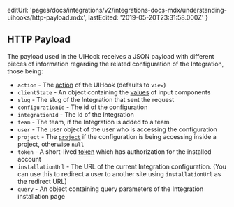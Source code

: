   editUrl:
    'pages/docs/integrations/v2/integrations-docs-mdx/understanding-uihooks/http-payload.mdx',
  lastEdited: '2019-05-20T23:31:58.000Z'
}

## HTTP Payload

The payload used in the UIHook receives a JSON payload with different pieces of information regarding the related configuration of the Integration, those being:

- `action` - The [action](/docs/integrations#creating-user-interfaces/actions) of the UIHook (defaults to `view`)
- `clientState` - An object containing the [values](/docs/integrations#creating-user-interfaces/client-state) of input components
- `slug` - The slug of the Integration that sent the request
- `configurationId` - The id of the configuration
- `integrationId` - The id of the Integration
- `team` - The team, if the Integration is added to a team
- `user` - The user object of the user who is accessing the configuration
- `project` - The [`project`](/docs/integrations#creating-user-interfaces/information/project-information) if the configuration is being accessing inside a project, otherwise `null`
- `token` - A short-lived [token](/docs/integrations#creating-user-interfaces/tokens) which has authorization for the installed account
- `installationUrl` - The URL of the current Integration configuration. (You can use this to redirect a user to another site using `installationUrl` as the redirect URL)
- `query` - An object containing query parameters of the Integration installation page
